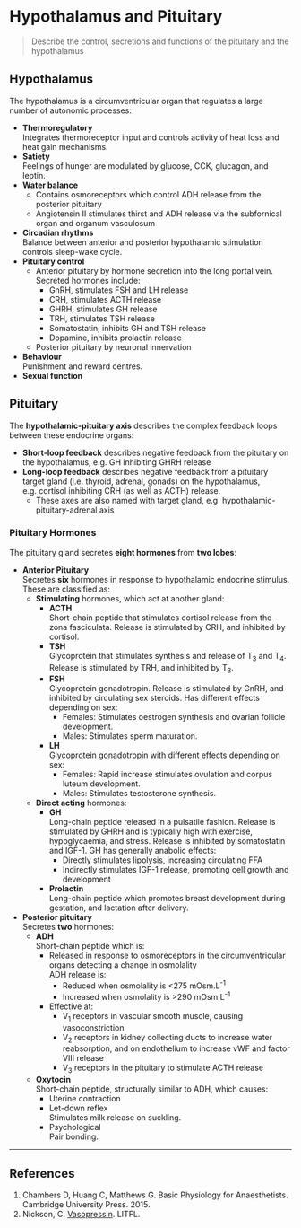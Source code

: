 # Hypothalamus and Pituitary


> Describe the control, secretions and functions of the pituitary and the hypothalamus

## Hypothalamus


The hypothalamus is a circumventricular organ that regulates a large number of autonomic processes:

* **Thermoregulatory**\
Integrates thermoreceptor input and controls activity of heat loss and heat gain mechanisms.
* **Satiety**\
Feelings of hunger are modulated by glucose, CCK, glucagon, and leptin.
* **Water balance**\
    * Contains osmoreceptors which control ADH release from the posterior pituitary
    * Angiotensin II stimulates thirst and ADH release via the subfornical organ and organum vasculosum
* **Circadian rhythms**\
Balance between anterior and posterior hypothalamic stimulation controls sleep-wake cycle.
* **Pituitary control** 
    * Anterior pituitary by hormone secretion into the long portal vein. Secreted hormones include:
        * GnRH, stimulates FSH and LH release
        * CRH, stimulates ACTH release
        * GHRH, stimulates GH release
        * TRH, stimulates TSH release
        * Somatostatin, inhibits GH and TSH release
        * Dopamine, inhibits prolactin release
    * Posterior pituitary by neuronal innervation
* **Behaviour**\
Punishment and reward centres.
* **Sexual function**

## Pituitary

The **hypothalamic-pituitary axis** describes the complex feedback loops between these endocrine organs:

* **Short-loop feedback** describes negative feedback from the pituitary on the hypothalamus, e.g. GH inhibiting GHRH release
* **Long-loop feedback** describes negative feedback from a pituitary target gland (i.e. thyroid, adrenal, gonads) on the hypothalamus, e.g. cortisol inhibiting CRH (as well as ACTH) release.
    * These axes are also named with target gland, e.g. hypothalamic-pituitary-adrenal axis

### Pituitary Hormones{#pit}

The pituitary gland secretes **eight hormones** from **two lobes**:

* **Anterior Pituitary**\
Secretes **six** hormones in response to hypothalamic endocrine stimulus. These are classified as:
    * **Stimulating** hormones, which act at another gland:
        * **ACTH**\
        Short-chain peptide that stimulates cortisol release from the zona fasciculata. Release is stimulated by CRH, and inhibited by cortisol.
        * **TSH**\
        Glycoprotein that stimulates synthesis and release of T~3~ and T~4~. Release is stimulated by TRH, and inhibited by T~3~.
        * **FSH**\
        Glycoprotein gonadotropin. Release is stimulated by GnRH, and inhibited by circulating sex steroids. Has different effects depending on sex:
            * Females: Stimulates oestrogen synthesis and ovarian follicle development.
            * Males: Stimulates sperm maturation.
        * **LH**\
        Glycoprotein gonadotropin with different effects depending on sex:\
            * Females: Rapid increase stimulates ovulation and corpus luteum development.
            * Males: Stimulates testosterone synthesis.
    * **Direct acting** hormones:
        * **GH**\
        Long-chain peptide released in a pulsatile fashion. Release is stimulated by GHRH and is typically high with exercise, hypoglycaemia, and stress. Release is inhibited by somatostatin and IGF-1. GH has generally anabolic effects:
            * Directly stimulates lipolysis, increasing circulating FFA
            * Indirectly stimulates IGF-1 release, promoting cell growth and development
        * **Prolactin**\
        Long-chain peptide which promotes breast development during gestation, and lactation after delivery.


* **Posterior pituitary**\
Secretes **two** hormones:
    * **ADH**\
    Short-chain peptide which is:
        * Released in response to osmoreceptors in the circumventricular organs detecting a change in osmolality\
        ADH release is:
            * Reduced when osmolality is <275 mOsm.L^-1^
            * Increased when osmolality is >290 mOsm.L^-1^
        * Effective at:
            * V~1~ receptors in vascular smooth muscle, causing vasoconstriction
            * V~2~ receptors in kidney collecting ducts to increase water reabsorption, and on endothelium to increase vWF and factor VIII release
            * V~3~ receptors in the pituitary to stimulate ACTH release
    * **Oxytocin**\
    Short-chain peptide, structurally similar to ADH, which causes:
        * Uterine contraction
        * Let-down reflex\
        Stimulates milk release on suckling.
        * Psychological\
        Pair bonding.

---
## References

1. Chambers D, Huang C, Matthews G. Basic Physiology for Anaesthetists. Cambridge University Press. 2015.
2. Nickson, C. [Vasopressin](http://lifeinthefastlane.com/ccc/vasopressin/). LITFL.